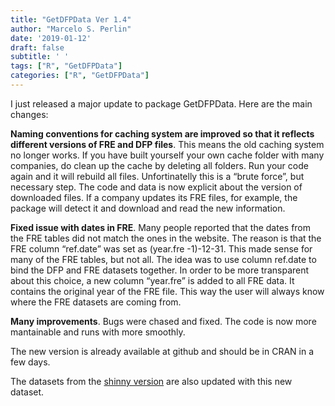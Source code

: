 ```yaml
---
title: "GetDFPData Ver 1.4"
author: "Marcelo S. Perlin"
date: '2019-01-12'
draft: false
subtitle: ' '
tags: ["R", "GetDFPData"]
categories: ["R", "GetDFPData"]
---
```


I just released a major update to package GetDFPData. Here are the main changes:

**Naming conventions for caching system are improved so that it reflects different versions of FRE and DFP files**. This means the old caching system no longer works. If you have built yourself your own cache folder with many companies, do clean up the cache by deleting all folders. Run your code again and it will rebuild all files.  Unfortinatelly this is a "brute force", but necessary step. The code and data is now explicit about the version of downloaded files. If a company updates its FRE files, for example, the package will detect it and download and read the new information.

**Fixed issue with dates in FRE**. Many people reported that the dates from the FRE tables did not match the ones in the website. The reason is that the FRE column "ref.date" was set as (year.fre -1)-12-31. This made sense for many of the FRE tables, but not all. The idea was to use column ref.date to bind the DFP and FRE datasets together. In order to be more transparent about this choice, a new column "year.fre" is added to all FRE data. It contains the original year of the FRE file. This way the user will always know where the FRE datasets are coming from. 

**Many improvements**. Bugs were chased and fixed. The code is now more mantainable and runs with more smoothly. 

The new version is already available at github and should be in CRAN in a few days. 

The datasets from the [shinny version](https://www.msperlin.com/shiny/GetDFPData/) are also updated with this new dataset. 